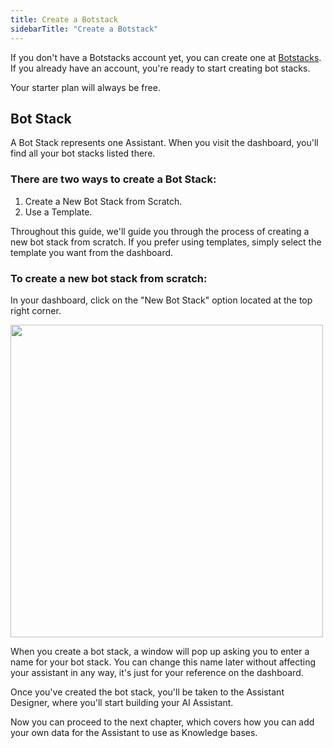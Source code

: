 ```yaml
---
title: Create a Botstack
sidebarTitle: "Create a Botstack"
---
```


If you don't have a Botstacks account yet, you can create one at [Botstacks](https://www.botstacks.ai). If you already have an account, you're ready to start creating bot stacks.

<Note> Your starter plan will always be free. </Note>


## Bot Stack
A Bot Stack represents one Assistant. When you visit the dashboard, you'll find all your bot stacks listed there. 


### There are two ways to create a Bot Stack:

1. Create a New Bot Stack from Scratch.
2. Use a Template.

Throughout this guide, we'll guide you through the process of creating a new bot stack from scratch. If you prefer using templates, simply select the template you want from the dashboard.

### To create a new bot stack from scratch:

In your dashboard, click on the "New Bot Stack" option located at the top right corner.

<img 
height="500"  
src="/images/create-botstack.png"
/>

When you create a bot stack, a window will pop up asking you to enter a name for your bot stack. You can change this name later without affecting your assistant in any way, it's just for your reference on the dashboard.

Once you've created the bot stack, you'll be taken to the Assistant Designer, where you'll start building your AI Assistant.

Now you can proceed to the next chapter, which covers how you can add your own data for the Assistant to use as Knowledge bases.